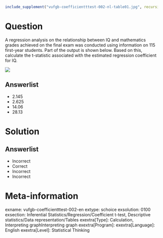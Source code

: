 ```r
include_supplement("vufgb-coefficientttest-002-nl-table01.jpg", recursive = TRUE)
```

Question
========

A regression analysis on the relationship between IQ and mathematics grades achieved on the final exam was conducted using information on 115 first-year students. Part of the output is shown below. Based on this, calculate the t-statistic associated with the estimated regression coefficient for IQ.  

![](vufgb-coefficientttest-002-nl-table01.jpg)
  
Answerlist
----------
* 2.145
* 2.625
* 14.06
* 28.13


Solution
========

Answerlist
----------
* Incorrect
* Correct
* Incorrect
* Incorrect

Meta-information
================
exname: vufgb-coefficientttest-002-en
extype: schoice
exsolution: 0100
exsection: Inferential Statistics/Regression/Coefficient t-test, Descriptive statistics/Data representation/Tables
exextra[Type]: Calculation, Interpreting graphInterpreting graph
exextra[Program]: 
exextra[Language]: English
exextra[Level]: Statistical Thinking

